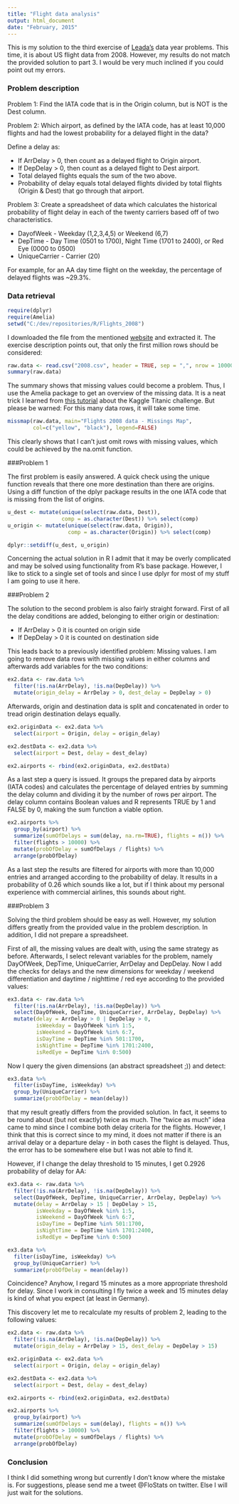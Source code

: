 ```yaml
---
title: "Flight data analysis"
output: html_document
date: "February, 2015"
---
```


This is my solution to the third exercise of [Leada's](www.teamleada.com) data year problems. This time, it is about US flight data from 2008. However, my results do not match the provided solution to part 3. I would be very much inclined if you could point out my errors.

### Problem description

Problem 1: Find the IATA code that is in the Origin column, but is NOT is the Dest column.

Problem 2:  Which airport, as defined by the IATA code, has at least 10,000 flights and had the lowest probability for a delayed flight in the data?

Define a delay as:

* If ArrDelay > 0, then count as a delayed flight to Origin airport.
* If DepDelay > 0, then count as a delayed flight to Dest airport.
* Total delayed flights equals the sum of the two above.
* Probability of delay equals total delayed flights divided by total flights (Origin & Dest) that go through that airport.

Problem 3: Create a spreadsheet of data which calculates the historical probability of flight delay in each of the twenty carriers based off of two characteristics.

* DayofWeek - Weekday (1,2,3,4,5) or Weekend (6,7)
* DepTime - Day Time (0501 to 1700), Night Time (1701 to 2400), or Red Eye (0000 to 0500)
* UniqueCarrier - Carrier (20)

For example, for an AA day time flight on the weekday, the percentage of delayed flights was ~29.3%.

### Data retrieval

```r
require(dplyr)
require(Amelia)
setwd("C:/dev/repositories/R/Flights_2008")
```

I downloaded the file from the mentioned [website](http://stat-computing.org/dataexpo/2009/the-data.html) and extracted it. The exercise description points out, that only the first million rows should be considered:

```r
raw.data <- read.csv("2008.csv", header = TRUE, sep = ",", nrow = 1000000, as.is = FALSE)
summary(raw.data)
```

The summary shows that missing values could become a problem. Thus, I use the Amelia package to get an overview of the missing data. It is a neat trick I learned from [this tutorial](https://github.com/wehrley/wehrley.github.io/blob/master/SOUPTONUTS.md) about the Kaggle Titanic challenge. But please be warned: For this many data rows, it will take some time.

```r
missmap(raw.data, main="Flights 2008 data - Missings Map", 
        col=c("yellow", "black"), legend=FALSE)
```

This clearly shows that I can't just omit rows with missing values, which could be achieved by the na.omit function.

###Problem 1

The first problem is easily answered. A quick check using the unique function reveals that there one more destination than there are origins. Using a diff function of the dplyr package results in the one IATA code that is missing from the list of origins.

```r
u_dest <- mutate(unique(select(raw.data, Dest)), 
                 comp = as.character(Dest)) %>% select(comp)
u_origin <- mutate(unique(select(raw.data, Origin)), 
                   comp = as.character(Origin)) %>% select(comp)

dplyr::setdiff(u_dest, u_origin)
```

Concerning the actual solution in R I admit that it may be overly complicated and may be solved using functionality from R's base package. However, I like to stick to a single set of tools and since I use dplyr for most of my stuff I am going to use it here.

###Problem 2

The solution to the second problem is also fairly straight forward. First of all the delay conditions are added, belonging to either origin or destination:

* If ArrDelay > 0 it is counted on origin side
* If DepDelay > 0 it is counted on destination side

This leads back to a previously identified problem: Missing values. I am going to remove data rows with missing values in either columns and afterwards add variables for the two conditions:

```r
ex2.data <- raw.data %>% 
  filter(!is.na(ArrDelay), !is.na(DepDelay)) %>%
  mutate(origin_delay = ArrDelay > 0, dest_delay = DepDelay > 0)
```

Afterwards, origin and destination data is split and concatenated in order to tread origin destination delays equally.

```r
ex2.originData <- ex2.data %>%
  select(airport = Origin, delay = origin_delay)

ex2.destData <- ex2.data %>%
  select(airport = Dest, delay = dest_delay)

ex2.airports <- rbind(ex2.originData, ex2.destData)
```

As a last step a query is issued. It groups the prepared data by airports (IATA codes) and calculates the percentage of delayed entries by summing the delay column and dividing it by the number of rows per airport. The delay column contains Boolean values and R represents TRUE by 1 and FALSE by 0, making the sum function a viable option. 

```r
ex2.airports %>% 
  group_by(airport) %>%
  summarize(sumOfDelays = sum(delay, na.rm=TRUE), flights = n()) %>%
  filter(flights > 10000) %>%
  mutate(probOfDelay = sumOfDelays / flights) %>%
  arrange(probOfDelay)
```

As a last step the results are filtered for airports with more than 10,000 entries and arranged according to the probability of delay. It results in a probability of 0.26 which sounds like a lot, but if I think about my personal experience with commercial airlines, this sounds about right.

###Problem 3

Solving the third problem should be easy as well. However, my solution differs greatly from the provided value in the problem description. In addition, I did not prepare a spreadsheet.

First of all, the missing values are dealt with, using the same strategy as before. Afterwards, I select relevant variables for the problem, namely DayOfWeek, DepTime, UniqueCarrier, ArrDelay and DepDelay. Now I add the checks for delays and the new dimensions for weekday / weekend differentiation and daytime / nighttime / red eye according to the provided values:

```r
ex3.data <- raw.data %>% 
  filter(!is.na(ArrDelay), !is.na(DepDelay)) %>%
  select(DayOfWeek, DepTime, UniqueCarrier, ArrDelay, DepDelay) %>%
  mutate(delay = ArrDelay > 0 | DepDelay > 0,
         isWeekday = DayOfWeek %in% 1:5,
         isWeekend = DayOfWeek %in% 6:7,
         isDayTime = DepTime %in% 501:1700, 
         isNightTime = DepTime %in% 1701:2400,
         isRedEye = DepTime %in% 0:500)
```

Now I query the given dimensions (an abstract spreadsheet ;)) and detect:

```r
ex3.data %>%
  filter(isDayTime, isWeekday) %>%
  group_by(UniqueCarrier) %>%
  summarize(probOfDelay = mean(delay))
```

that my result greatly differs from the provided solution. In fact, it seems to be round about (but not exactly) twice as much. The "twice as much" idea came to mind since I combine both delay criteria for the flights. However, I think that this is correct since to my mind, it does not matter if there is an arrival delay or a departure delay - in both cases the flight is delayed. Thus, the error has to be somewhere else but I was not able to find it. 

However, if I change the delay threshold to 15 minutes, I get 0.2926 probability of delay for AA:

```r
ex3.data <- raw.data %>% 
  filter(!is.na(ArrDelay), !is.na(DepDelay)) %>%
  select(DayOfWeek, DepTime, UniqueCarrier, ArrDelay, DepDelay) %>%
  mutate(delay = ArrDelay > 15 | DepDelay > 15,
         isWeekday = DayOfWeek %in% 1:5,
         isWeekend = DayOfWeek %in% 6:7,
         isDayTime = DepTime %in% 501:1700, 
         isNightTime = DepTime %in% 1701:2400,
         isRedEye = DepTime %in% 0:500)

ex3.data %>%
  filter(isDayTime, isWeekday) %>%
  group_by(UniqueCarrier) %>%
  summarize(probOfDelay = mean(delay))
```

Coincidence? Anyhow, I regard 15 minutes as a more appropriate threshold for delay. Since I work in consulting I fly twice a week and 15 minutes delay is kind of what you expect (at least in Germany).

This discovery let me to recalculate my results of problem 2, leading to the following values:

```r
ex2.data <- raw.data %>% 
  filter(!is.na(ArrDelay), !is.na(DepDelay)) %>%
  mutate(origin_delay = ArrDelay > 15, dest_delay = DepDelay > 15)

ex2.originData <- ex2.data %>%
  select(airport = Origin, delay = origin_delay)

ex2.destData <- ex2.data %>%
  select(airport = Dest, delay = dest_delay)

ex2.airports <- rbind(ex2.originData, ex2.destData)

ex2.airports %>% 
  group_by(airport) %>%
  summarize(sumOfDelays = sum(delay), flights = n()) %>%
  filter(flights > 10000) %>%
  mutate(probOfDelay = sumOfDelays / flights) %>%
  arrange(probOfDelay)
```

### Conclusion

I think I did something wrong but currently I don't know where the mistake is. For suggestions, please send me a tweet @FloStats on twitter. Else I will just wait for the solutions.